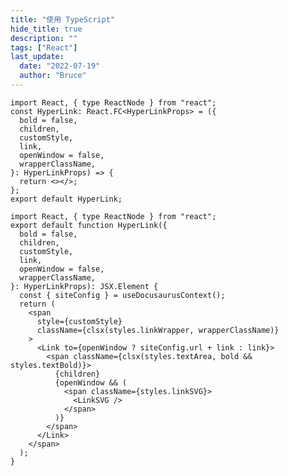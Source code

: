 ```yaml
---
title: "使用 TypeScript"
hide_title: true
description: ""
tags: ["React"]
last_update:
  date: "2022-07-19"
  author: "Bruce"
---
```



<FeatureIcon src={typescript} title="使用 TypeScript" />
<LinkList
  data={[
    {
      title: "React 中的类型",
      link: "/docs/react/use-typescript/types-in-react",
      src: typescript,
    },
  ]}
/>

<!-- TODO - Publish -->

```tsx title="TSX" showLineNumbers
import React, { type ReactNode } from "react";
const HyperLink: React.FC<HyperLinkProps> = ({
  bold = false,
  children,
  customStyle,
  link,
  openWindow = false,
  wrapperClassName,
}: HyperLinkProps) => {
  return <></>;
};
export default HyperLink;
```

```tsx title="TSX" showLineNumbers
import React, { type ReactNode } from "react";
export default function HyperLink({
  bold = false,
  children,
  customStyle,
  link,
  openWindow = false,
  wrapperClassName,
}: HyperLinkProps): JSX.Element {
  const { siteConfig } = useDocusaurusContext();
  return (
    <span
      style={customStyle}
      className={clsx(styles.linkWrapper, wrapperClassName)}
    >
      <Link to={openWindow ? siteConfig.url + link : link}>
        <span className={clsx(styles.textArea, bold && styles.textBold)}>
          {children}
          {openWindow && (
            <span className={styles.linkSVG}>
              <LinkSVG />
            </span>
          )}
        </span>
      </Link>
    </span>
  );
}
```
